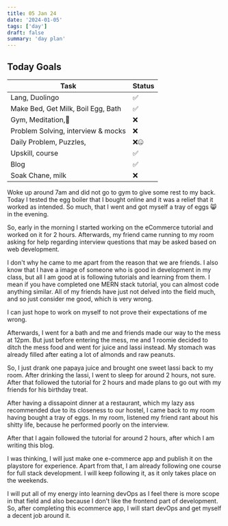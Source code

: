 ```yaml
---
title: 05 Jan 24
date: '2024-01-05'
tags: ['day']
draft: false
summary: 'day plan'
---
```


## Today Goals

| Task                               | Status |
| ---------------------------------- | ------ |
| Lang, Duolingo                     | ✅     |
| Make Bed, Get Milk, Boil Egg, Bath | ✅     |
| Gym, Meditation,🙏                 | ❌     |
| Problem Solving, interview & mocks | ❌     |
| Daily Problem, Puzzles,            | ❌🤐   |
| Upskill, course                    | ✅     |
| Blog                               | ✅     |
| Soak Chane, milk                   | ❌     |

Woke up around 7am and did not go to gym to give some rest to my back.
Today I tested the egg boiler that I bought online and it was a relief that it worked as intended. So much, that I went and got
myself a tray of eggs 😸 in the evening.

So, early in the morning I started working on the eCommerce tutorial and worked on it for 2 hours. Afterwards, my friend came
running to my room asking for help regarding interview questions that may be asked based on web development.

I don't why he came to me apart from the reason that we are friends. I also know that I have a image of someone who is good in development
in my class, but all I am good at is following tutorials and learning from them. I mean if you have completed one MERN stack tutorial, you can
almost code anything similar. All of my friends have just not delved into the field much, and so just consider me good, which is very wrong.

I can just hope to work on myself to not prove their expectations of me wrong.

Afterwards, I went for a bath and me and friends made our way to the mess at 12pm. But just before entering the mess, me and 1 roomie decided to
ditch the mess food and went for juice and lassi instead. My stomach was already filled after eating a lot of almonds and raw peanuts.

So, I just drank one papaya juice and brought one sweet lassi back to my room. After drinking the lassi, I went to sleep for around 2 hours, not sure.
After that followed the tutorial for 2 hours and made plans to go out with my friends for his birthday treat.

After having a dissapoint dinner at a restaurant, which my lazy ass recommended due to its closeness to our hostel, I came back to my room having bought
a tray of eggs. In my room, listened my friend rant about his shitty life, because he performed poorly on the interview.

After that I again followed the tutorial for around 2 hours, after which I am writing this blog.

I was thinking, I will just make one e-commerce app and publish it on the playstore for experience. Apart from that, I am already following one
course for full stack development. I will keep following it, as it only takes place on the weekends.

I will put all of my energy into learning devOps as I feel there is more scope in that field and also because I don't like the frontend part of development.
So, after completing this ecommerce app, I will start devOps and get myself a decent job around it.
